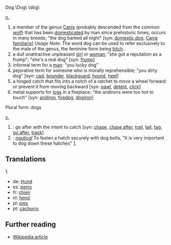 Dog \Dog\ \dôg\

[[noun|n.]]
# a member of the genus [[Canis]] (probably descended from the common [[wolf]]) that has been [[domesticated]] by man since prehistoric times; occurs in many breeds; "the dog barked all night" [syn: [[domestic dog]], [[Canis familiaris]]] ''Usage Note'': The word dog can be used to refer exclusively to the male of the genus, the feminine form being [[bitch]].
# a dull unattractive unpleasant [[girl]] or [[woman]]; "she got a reputation as a frump"; "she's a real dog" [syn: [[frump]]]
# informal term for a [[man]]: "you lucky dog"
# pejorative term for someone who is morally reprehensible; "you dirty dog" [syn: [[cad]], [[bounder]], [[blackguard]], [[hound]], [[heel]]]
# a hinged catch that fits into a notch of a ratchet to move a wheel forward or prevent it from moving backward [syn: [[pawl]], [[detent]], [[click]]]
# metal supports for [[log]]s in a fireplace; "the andirons were too hot to touch" [syn: [[andiron]], [[firedog]], [[dogiron]]]

Plural form: dogs

[[verb|v.]]
# : go after with the intent to catch [syn: [[chase]], [[chase after]], [[trail]], [[tail]], [[tag]], [[go after]], [[track]]]
# : <i>[[nautical terms|nautical]]</i> To fasten a hatch securely with dog bolts, "It is very important to dog down these hatches" [http://www.vonwentzel.net/Prout/08.OEM/04.Hatches/].

==Translations==

1.
*de: [[Hund]]
*es: [[perro]]
*fr: [[chien]]
*nl: [[hond]]
*pl: [[pies]]
*pt: [[cachorro]]


== Further reading ==
*[[en:Dog|Wikipedia article]]
